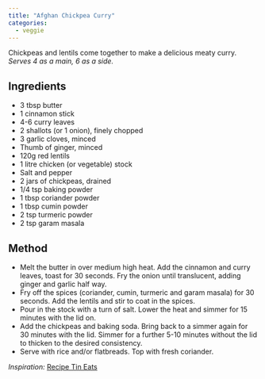 ```yaml
---
title: "Afghan Chickpea Curry"
categories: 
  - veggie
---
```


::: column-page-right
Chickpeas and lentils come together to make a delicious meaty curry. *Serves 4 as a main, 6 as a side.*
:::

::: column-margin
## Ingredients

-   3 tbsp butter
-   1 cinnamon stick
-   4-6 curry leaves
-   2 shallots (or 1 onion), finely chopped
-   3 garlic cloves, minced
-   Thumb of ginger, minced
-   120g red lentils
-   1 litre chicken (or vegetable) stock
-   Salt and pepper
-   2 jars of chickpeas, drained
-   1/4 tsp baking powder
-   1 tbsp coriander powder
-   1 tbsp cumin powder
-   2 tsp turmeric powder
-   2 tsp garam masala
:::

::: column-body
## Method

-   Melt the butter in over medium high heat. Add the cinnamon and curry leaves, toast for 30 seconds. Fry the onion until translucent, adding ginger and garlic half way.
-   Fry off the spices (coriander, cumin, turmeric and garam masala) for 30 seconds. Add the lentils and stir to coat in the spices.
-   Pour in the stock with a turn of salt. Lower the heat and simmer for 15 minutes with the lid on.
-   Add the chickpeas and baking soda. Bring back to a simmer again for 30 minutes with the lid. Simmer for a further 5-10 minutes without the lid to thicken to the desired consistency.
-   Serve with rice and/or flatbreads. Top with fresh coriander.

*Inspiration:* [Recipe Tin Eats](https://www.recipetineats.com/melting-afghani-chickpea-curry/)
:::
